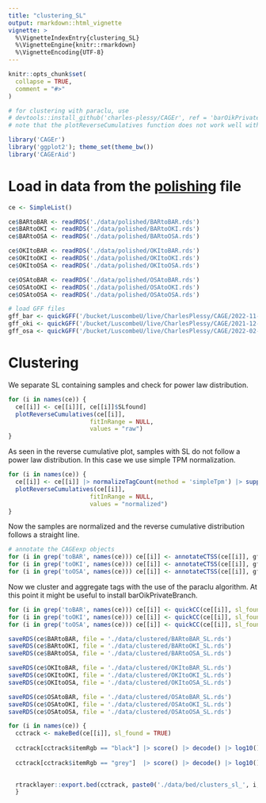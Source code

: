 ```yaml
---
title: "clustering_SL"
output: rmarkdown::html_vignette
vignette: >
  %\VignetteIndexEntry{clustering_SL}
  %\VignetteEngine{knitr::rmarkdown}
  %\VignetteEncoding{UTF-8}
---
```


```r
knitr::opts_chunk$set(
  collapse = TRUE,
  comment = "#>"
)
```

```r

# for clustering with paraclu, use
# devtools::install_github('charles-plessy/CAGEr', ref = 'barOikPrivateBranch')
# note that the plotReverseCumulatives function does not work well with this branch

library('CAGEr')
library('ggplot2'); theme_set(theme_bw())
library('CAGErAid')

```


# Load in data from the [polishing](./polishing.Rmd) file

```r

ce <- SimpleList()

ce$BARtoBAR <- readRDS('./data/polished/BARtoBAR.rds')
ce$BARtoOKI <- readRDS('./data/polished/BARtoOKI.rds')
ce$BARtoOSA <- readRDS('./data/polished/BARtoOSA.rds')

ce$OKItoBAR <- readRDS('./data/polished/OKItoBAR.rds')
ce$OKItoOKI <- readRDS('./data/polished/OKItoOKI.rds')
ce$OKItoOSA <- readRDS('./data/polished/OKItoOSA.rds')

ce$OSAtoBAR <- readRDS('./data/polished/OSAtoBAR.rds')
ce$OSAtoOKI <- readRDS('./data/polished/OSAtoOKI.rds')
ce$OSAtoOSA <- readRDS('./data/polished/OSAtoOSA.rds')

```

```r

# load GFF files
gff_bar <- quickGFF('/bucket/LuscombeU/live/CharlesPlessy/CAGE/2022-11-09_Barcelona_Oik/AlignWithRNAseqPipelinePE_BAR/Bar2_p4.gm.gtf')
gff_oki <- quickGFF('/bucket/LuscombeU/live/CharlesPlessy/CAGE/2021-12-17_Okinawa_Oik/AlignWithRNAseqPipelinePE_OKI/Okinawa.genes.gtf')
gff_osa <- quickGFF('/bucket/LuscombeU/live/CharlesPlessy/CAGE/2022-02-09_Osaka_Oik/AlignWithRNAseqPipelinePE_OSA/OSKA2016v1.9.gm.gtf')

```

# Clustering

We separate SL containing samples and check for power law distribution.

```r

for (i in names(ce)) {
  ce[[i]] <- ce[[i]][, ce[[i]]$SLfound]
  plotReverseCumulatives(ce[[i]],
                       fitInRange = NULL,
                       values = "raw")
}

```

As seen in the reverse cumulative plot, samples with SL do not follow a power law distribution. In this case we use simple TPM normalization.


```r

for (i in names(ce)) {
  ce[[i]] <- ce[[i]] |> normalizeTagCount(method = 'simpleTpm') |> suppressWarnings()
  plotReverseCumulatives(ce[[i]],
                       fitInRange = NULL,
                       values = "normalized")
}

```

Now the samples are normalized and the reverse cumulative distribution follows a straight line.

```r

# annotate the CAGEexp objects
for (i in grep('toBAR', names(ce))) ce[[i]] <- annotateCTSS(ce[[i]], gff_bar) |> suppressWarnings()
for (i in grep('toOKI', names(ce))) ce[[i]] <- annotateCTSS(ce[[i]], gff_oki) |> suppressWarnings()
for (i in grep('toOSA', names(ce))) ce[[i]] <- annotateCTSS(ce[[i]], gff_osa) |> suppressWarnings()

```

Now we cluster and aggregate tags with the use of the paraclu algorithm. At this point it might be useful to install barOikPrivateBranch.

```r

for (i in grep('toBAR', names(ce))) ce[[i]] <- quickCC(ce[[i]], sl_found = TRUE, gff_bar)
for (i in grep('toOKI', names(ce))) ce[[i]] <- quickCC(ce[[i]], sl_found = TRUE, gff_oki)
for (i in grep('toOSA', names(ce))) ce[[i]] <- quickCC(ce[[i]], sl_found = TRUE, gff_osa)

```

```r

saveRDS(ce$BARtoBAR, file = './data/clustered/BARtoBAR_SL.rds')
saveRDS(ce$BARtoOKI, file = './data/clustered/BARtoOKI_SL.rds')
saveRDS(ce$BARtoOSA, file = './data/clustered/BARtoOSA_SL.rds')

saveRDS(ce$OKItoBAR, file = './data/clustered/OKItoBAR_SL.rds')
saveRDS(ce$OKItoOKI, file = './data/clustered/OKItoOKI_SL.rds')
saveRDS(ce$OKItoOSA, file = './data/clustered/OKItoOSA_SL.rds')

saveRDS(ce$OSAtoBAR, file = './data/clustered/OSAtoBAR_SL.rds')
saveRDS(ce$OSAtoOKI, file = './data/clustered/OSAtoOKI_SL.rds')
saveRDS(ce$OSAtoOSA, file = './data/clustered/OSAtoOSA_SL.rds')

```



```r

for (i in names(ce)) {
  cctrack <- makeBed(ce[[i]], sl_found = TRUE)
  
  cctrack[cctrack$itemRgb == "black"] |> score() |> decode() |> log10() |> hist(br =
                                                                                 100)
  cctrack[cctrack$itemRgb == "grey"]  |> score() |> decode() |> log10() |> hist(br =
                                                                                 100)

  rtracklayer::export.bed(cctrack, paste0('./data/bed/clusters_sl_', i, '.bed'))
  }
```
